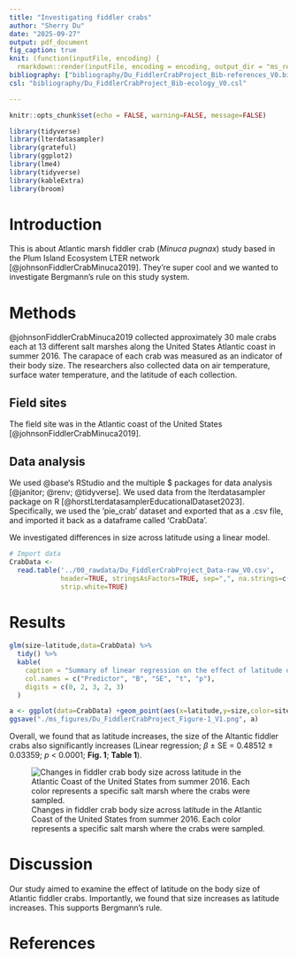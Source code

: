 ```yaml
---
title: "Investigating fiddler crabs"
author: "Sherry Du"
date: "2025-09-27"
output: pdf_document
fig_caption: true
knit: (function(inputFile, encoding) {
  rmarkdown::render(inputFile, encoding = encoding, output_dir = "ms_rendered") })
bibliography: ["bibliography/Du_FiddlerCrabProject_Bib-references_V0.bib","bibliography/Du_FiddlerCrabProject_Bib-grateful-refs_V0.bib"]
csl: "bibliography/Du_FiddlerCrabProject_Bib-ecology_V0.csl"

---
```


```r
knitr::opts_chunk$set(echo = FALSE, warning=FALSE, message=FALSE)
```

```r
library(tidyverse)
library(lterdatasampler)
library(grateful)
library(ggplot2)
library(lme4)
library(tidyverse)
library(kableExtra)
library(broom)
```

# Introduction

This is about Atlantic marsh fiddler crab (*Minuca pugnax*) study based in the Plum Island Ecosystem LTER network [@johnsonFiddlerCrabMinuca2019]. They're super cool and we wanted to investigate Bergmann's rule on this study system.

# Methods

@johnsonFiddlerCrabMinuca2019 collected approximately 30 male crabs each at 13 different salt marshes along the United States Atlantic coast in summer 2016. The carapace of each crab was measured as an indicator of their body size. The researchers also collected data on air temperature, surface water temperature, and the latitude of each collection.

## Field sites

The field site was in the Atlantic coast of the United States [@johnsonFiddlerCrabMinuca2019].

## Data analysis

We used @base's RStudio and the multiple \$ packages for data analysis [@janitor; @renv; @tidyverse]. We used data from the lterdatasampler package on R [@horstLterdatasamplerEducationalDataset2023]. Specifically, we used the 'pie_crab' dataset and exported that as a .csv file, and imported it back as a dataframe called 'CrabData'.

We investigated differences in size across latitude using a linear model.

```r
# Import data
CrabData <- 
  read.table('../00_rawdata/Du_FiddlerCrabProject_Data-raw_V0.csv', 
             header=TRUE, stringsAsFactors=TRUE, sep=",", na.strings=c(""," ","NA"), dec=".", 
             strip.white=TRUE)
```

# Results

```r
glm(size~latitude,data=CrabData) %>%
  tidy() %>%
  kable(
    caption = "Summary of linear regression on the effect of latitude on fiddler crab body size in the Atlantic coast of the United States in 2016.",
    col.names = c("Predictor", "B", "SE", "t", "p"),
    digits = c(0, 2, 3, 2, 3)
  )
```

```r
a <- ggplot(data=CrabData) +geom_point(aes(x=latitude,y=size,color=site))
ggsave("./ms_figures/Du_FiddlerCrabProject_Figure-1_V1.png", a)
```

Overall, we found that as latitude increases, the size of the Altantic fiddler crabs also significantly increases (Linear regression; $\beta$ ± SE = 0.48512 ± 0.03359; *p* < 0.0001; **Fig. 1**; **Table 1**). 

![Changes in fiddler crab body size across latitude in the Atlantic Coast of the United States from summer 2016. Each color represents a specific salt marsh where the crabs were sampled.](./ms_figures/Du_FiddlerCrabProject_Figure-1_V1.png)

# Discussion

Our study aimed to examine the effect of latitude on the body size of Atlantic fiddler crabs. Importantly, we found that size increases as latitude increases. This supports Bergmann's rule. 

# References

